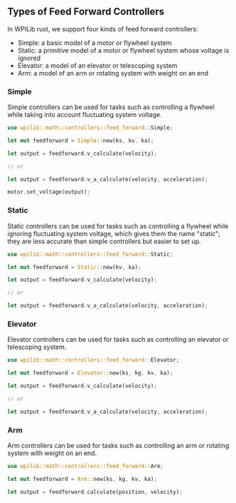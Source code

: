 ## Types of Feed Forward Controllers

In WPILib rust, we support four kinds of feed forward controllers:

- Simple: a basic model of a motor or flywheel system
- Static: a primitive model of a motor or flywheel system whose voltage is ignored
- Elevator: a model of an elevator or telescoping system
- Arm: a model of an arm or rotating system with weight on an end

### Simple

Simple controllers can be used for tasks such as controlling a flywheel while taking into account fluctuating system
voltage.

```rust copy
use wpilib::math::controllers::feed_forward::Simple;

let mut feedforward = Simple::new(ks, kv, ka);

let output = feedforward.v_calculate(velocity);

// or

let output = feedforward.v_a_calculate(velocity, acceleration);

motor.set_voltage(output);
```

### Static

Static controllers can be used for tasks such as controlling a flywheel while ignoring fluctuating system voltage,
which gives them the name "static"; they are less accurate than simple controllers but easier to set up.

```rust copy
use wpilib::math::controllers::feed_forward::Static;

let mut feedforward = Static::new(kv, ka);

let output = feedforward.v_calculate(velocity);

// or

let output = feedforward.v_a_calculate(velocity, acceleration);
```

### Elevator

Elevator controllers can be used for tasks such as controlling an elevator or telescoping system.

```rust copy
use wpilib::math::controllers::feed_forward::Elevator;

let mut feedforward = Elevator::new(ks, kg, kv, ka);

let output = feedforward.v_calculate(velocity);

// or

let output = feedforward.v_a_calculate(velocity, acceleration);
```

### Arm

Arm controllers can be used for tasks such as controlling an arm or rotating system with weight on an end.

```rust copy
use wpilib::math::controllers::feed_forward::Arm;

let mut feedforward = Arm::new(ks, kg, kv, ka);

let output = feedforward.calculate(position, velocity);
```
